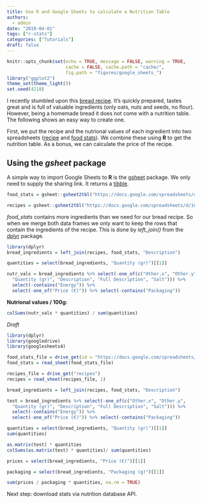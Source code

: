 ```yaml
---
title: Use R and Google Sheets to calculate a Nutrition Table
authors:
  - admin
date: "2019-04-01"
tags: ["r-stats"]
categories: ["Tutorials"]
draft: false
---
```


```r
knitr::opts_chunk$set(echo = TRUE, message = FALSE, warning = TRUE,
                      cache = FALSE, cache.path = "cache/",
                      fig.path = "figures/google_sheets_")
library("ggplot2")
theme_set(theme_light())
set.seed(4218)
```

I recently stumbled upon this
[bread recipe](https://greenysherry.com/life-changing-brot-mit-nuessen-nach-my-new-roots-glutenfrei-vegan/).
It's quickly prepared, tastes great and is full of valuable ingredients
(only oats, nuts and seeds, no flour).
However, being a homemade bread it does not come with a nutrition table.
The following shows an easy way to create one.

First, we put the recipe and the nutrional values of each ingredient into
two spreadsheets
([recipe](https://docs.google.com/spreadsheets/d/1C0AwjQYrudrV3ZLgQJZnCr9La7OVftRTZn3QKMrJx5E) and [food stats](https://docs.google.com/spreadsheets/d/1qgo8Yefb5nx5PVElZvmf6nSDI6RfN2ofd8CeMuSklHk)).
We combine these using **R** to get the nutrition table.
As a bonus, we can calculate the price of the recipe.

## Using the *gsheet* package

A simple way to import Google Sheets to **R**  is the
[gsheet](https://cran.r-project.org/package=gsheet) package.
We only need to supply the sharing link.
It returns a [tibble](https://tibble.tidyverse.org/).

```r
food_stats = gsheet::gsheet2tbl("https://docs.google.com/spreadsheets/d/1qgo8Yefb5nx5PVElZvmf6nSDI6RfN2ofd8CeMuSklHk")

recipes = gsheet::gsheet2tbl("https://docs.google.com/spreadsheets/d/1C0AwjQYrudrV3ZLgQJZnCr9La7OVftRTZn3QKMrJx5E")
```

*food_stats* contains more ingredients than we need for our bread recipe.
So when we merge both data frames we only want to keep the rows
that contain the ingredients of the recipe.
This is done by *left_join()* from the
[dplyr](https://cran.r-project.org/package=dplyr) package.

```r
library(dplyr)
bread_ingredients = left_join(recipes, food_stats, "Description")
```


```r
quantities = select(bread_ingredients, "Quantity (gr)")[[1]]

nutr_vals = bread_ingredients %>% select(-one_of(c("Other.x", "Other.y",
  "Quantity (gr)", "Description", "Full Description", "Salt"))) %>%
  select(-contains("Energy")) %>%
  select(-one_of("Price (€)")) %>% select(-contains("Packaging"))
```

**Nutrional values / 100g:**

```r
colSums(nutr_vals * quantities) / sum(quantities)
```



*Draft*

```r
library(dplyr)
library(googledrive)
library(googlesheets4)

food_stats_file = drive_get(id = "https://docs.google.com/spreadsheets/d/1qgo8Yefb5nx5PVElZvmf6nSDI6RfN2ofd8CeMuSklHk")
food_stats = read_sheet(food_stats_file)

recipes_file = drive_get("recipes")
recipes = read_sheet(recipes_file, 1)

bread_ingredients = left_join(recipes, food_stats, "Description")

test = bread_ingredients %>% select(-one_of(c("Other.x", "Other.y",
  "Quantity (gr)", "Description", "Full Description", "Salt"))) %>%
  select(-contains("Energy")) %>%
  select(-one_of("Price (€)")) %>% select(-contains("Packaging"))

quantities = select(bread_ingredients, "Quantity (gr)")[[1]]
sum(quantities)

as.matrix(test) * quantities
colSums(as.matrix(test) * quantities)/ sum(quantities)

prices = select(bread_ingredients, "Price (€)")[[1]]

packaging = select(bread_ingredients, "Packaging (g)")[[1]]

sum(prices / packaging * quantities, na.rm = TRUE)

```

Next step: download stats via nutrition database API.

